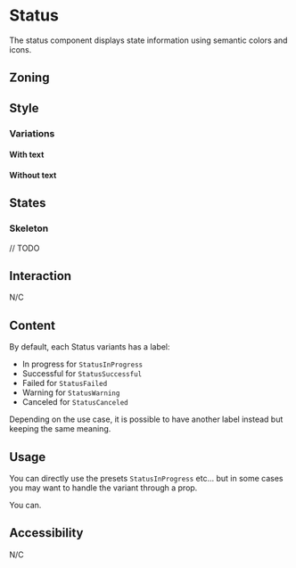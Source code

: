 
<Meta of={Stories} />

# Status

The status component displays state information using semantic colors and icons.

## Zoning

<Status id="status" />

<FigmaImage
	src="https://www.figma.com/file/qc8oUSyVJM67gSsbTShftt/📐-Zoning?node-id=853%3A230"
	alt="zoning image for status"
/>

## Style

### Variations

<FigmaImage
	src="https://www.figma.com/file/joEoPYw910CgGO0DiKWRoD/Status?node-id=2%3A73"
	alt="variations image for status"
/>

#### With text

<Canvas>
	<Story story={Stories.InProgress} />
	<Story story={Stories.Successful} />
	<Story story={Stories.Failed} />
	<Story story={Stories.Warning} />
	<Story story={Stories.Canceled} />
</Canvas>

#### Without text

<Canvas>
	<Story story={Stories.InProgressIcon} />
	<Story story={Stories.SuccessfulIcon} />
	<Story story={Stories.FailedIcon} />
	<Story story={Stories.WarningIcon} />
	<Story story={Stories.CanceledIcon} />
</Canvas>

## States

### Skeleton

<FigmaImage
	src="https://www.figma.com/file/joEoPYw910CgGO0DiKWRoD/Status?node-id=67%3A9626"
	alt="skeleton image for status"
/>

// TODO

## Interaction

N/C

## Content

By default, each Status variants has a label:

- In progress for `StatusInProgress`
- Successful for `StatusSuccessful`
- Failed for `StatusFailed`
- Warning for `StatusWarning`
- Canceled for `StatusCanceled`

Depending on the use case, it is possible to have another label instead but keeping the same meaning.

<Canvas>
	<Story story={Stories.CustomSuccessful} />
	<Story story={Stories.CustomInProgressIcon} />
</Canvas>

## Usage

You can directly use the presets `StatusInProgress` etc... but in some cases you may want to handle the variant through a prop.

You can.

<Canvas>
	<Story story={Stories.Usage} />
</Canvas>

<ArgTypes story={Stories.Usage} />

## Accessibility

N/C
